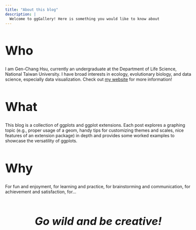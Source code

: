 ```yaml
---
title: "About this blog"
description: |
  Welcome to ggGallery! Here is something you would like to know about this blog.
---
```


<!-- Webpage style -->
<style>
d-article a {
    color: #2780e3 !important;
    border-bottom: none !important;
}

d-article a:hover {
    color: #2780e3 !important;
    border-bottom: 2px solid !important;
}

d-title {
    margin-left: -10%;
}

d-article {
    margin-left: -10%;
}

p {
    width: 120%;
}

h1{
font-size: 40px;
}

</style>


<!-- Start of the article -->
# Who
I am Gen-Chang Hsu, currently an undergraduate at the Department of Life Science, National Taiwan University. I have broad interests in ecology, evolutionary biology, and data science, especially data visualization. Check out [my website](https://genchanghsu.github.io/){target="_blank"} for more information!

# What
This blog is a collection of ggplots and ggplot extensions. Each post explores a graphing topic (e.g., proper usage of a geom, handy tips for customizing themes and scales, nice features of an extension package) in depth and provides some worked examples to showcase the versatility of ggplots. 

# Why
For fun and enjoyment, for learning and practice, for brainstorming and communication, for achievement and satisfaction, for...

<br>

<p class="text", style="">
Go wild and be creative!
</p>

<style>

.text{
 font-size: 35px;
 text-align: center;
 font-weight: bold;
 font-style: italic;
}

</style>



